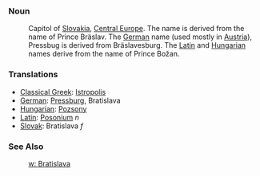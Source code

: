 ===Noun===

:Capitol of [[Slovakia]], [[Central Europe]]. The name is derived from the name of Prince Bräslav. The [[German]] name (used mostly in [[Austria]]), Pressbug is derived from Bräslavesburg. The [[Latin]] and [[Hungarian]] names derive from the name of Prince Božan.

===Translations===

*[[Classical Greek]]: [[Istropolis]]
*[[German]]: [[Pressburg]], Bratislava
*[[Hungarian]]: [[Pozsony]]
*[[Latin]]: [[Posonium]] ''n''
*[[Slovak]]: Bratislava ''f''

===See Also===
:[[w: Bratislava]]